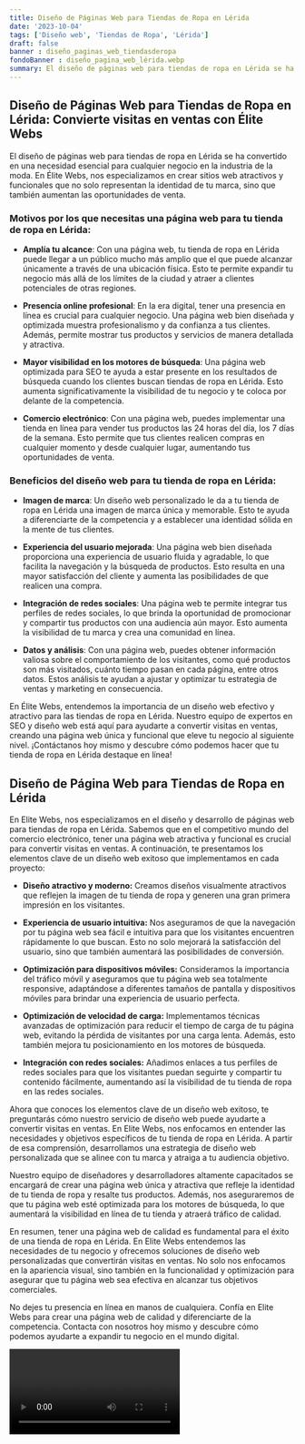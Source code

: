 ```yaml
---
title: Diseño de Páginas Web para Tiendas de Ropa en Lérida
date: '2023-10-04'
tags: ['Diseño web', 'Tiendas de Ropa', 'Lérida']
draft: false
banner : diseño_paginas_web_tiendasderopa
fondoBanner : diseño_pagina_web_lérida.webp
summary: El diseño de páginas web para tiendas de ropa en Lérida se ha convertido en una necesidad esencial para cualquier negocio en la industria de la moda. En Élite Webs, nos especializamos en crear sitios web atractivos y funcionales que no solo representan la identidad de tu marca, sino que también aumentan las oportunidades de venta.
---
```


## Diseño de Páginas Web para Tiendas de Ropa en Lérida: Convierte visitas en ventas con Élite Webs

El diseño de páginas web para tiendas de ropa en Lérida se ha convertido en una necesidad esencial para cualquier negocio en la industria de la moda. En Élite Webs, nos especializamos en crear sitios web atractivos y funcionales que no solo representan la identidad de tu marca, sino que también aumentan las oportunidades de venta.

### Motivos por los que necesitas una página web para tu tienda de ropa en Lérida:

- **Amplía tu alcance**: Con una página web, tu tienda de ropa en Lérida puede llegar a un público mucho más amplio que el que puede alcanzar únicamente a través de una ubicación física. Esto te permite expandir tu negocio más allá de los límites de la ciudad y atraer a clientes potenciales de otras regiones.

- **Presencia online profesional**: En la era digital, tener una presencia en línea es crucial para cualquier negocio. Una página web bien diseñada y optimizada muestra profesionalismo y da confianza a tus clientes. Además, permite mostrar tus productos y servicios de manera detallada y atractiva.

- **Mayor visibilidad en los motores de búsqueda**: Una página web optimizada para SEO te ayuda a estar presente en los resultados de búsqueda cuando los clientes buscan tiendas de ropa en Lérida. Esto aumenta significativamente la visibilidad de tu negocio y te coloca por delante de la competencia.

- **Comercio electrónico**: Con una página web, puedes implementar una tienda en línea para vender tus productos las 24 horas del día, los 7 días de la semana. Esto permite que tus clientes realicen compras en cualquier momento y desde cualquier lugar, aumentando tus oportunidades de venta.

### Beneficios del diseño web para tu tienda de ropa en Lérida:

- **Imagen de marca**: Un diseño web personalizado le da a tu tienda de ropa en Lérida una imagen de marca única y memorable. Esto te ayuda a diferenciarte de la competencia y a establecer una identidad sólida en la mente de tus clientes.

- **Experiencia del usuario mejorada**: Una página web bien diseñada proporciona una experiencia de usuario fluida y agradable, lo que facilita la navegación y la búsqueda de productos. Esto resulta en una mayor satisfacción del cliente y aumenta las posibilidades de que realicen una compra.

- **Integración de redes sociales**: Una página web te permite integrar tus perfiles de redes sociales, lo que brinda la oportunidad de promocionar y compartir tus productos con una audiencia aún mayor. Esto aumenta la visibilidad de tu marca y crea una comunidad en línea.

- **Datos y análisis**: Con una página web, puedes obtener información valiosa sobre el comportamiento de los visitantes, como qué productos son más visitados, cuánto tiempo pasan en cada página, entre otros datos. Estos análisis te ayudan a ajustar y optimizar tu estrategia de ventas y marketing en consecuencia.

En Élite Webs, entendemos la importancia de un diseño web efectivo y atractivo para las tiendas de ropa en Lérida. Nuestro equipo de expertos en SEO y diseño web está aquí para ayudarte a convertir visitas en ventas, creando una página web única y funcional que eleve tu negocio al siguiente nivel. ¡Contáctanos hoy mismo y descubre cómo podemos hacer que tu tienda de ropa en Lérida destaque en línea!

<GifSeo />

<Cta />

## Diseño de Página Web para Tiendas de Ropa en Lérida

En Elite Webs, nos especializamos en el diseño y desarrollo de páginas web para tiendas de ropa en Lérida. Sabemos que en el competitivo mundo del comercio electrónico, tener una página web atractiva y funcional es crucial para convertir visitas en ventas. A continuación, te presentamos los elementos clave de un diseño web exitoso que implementamos en cada proyecto:

- **Diseño atractivo y moderno:** Creamos diseños visualmente atractivos que reflejen la imagen de tu tienda de ropa y generen una gran primera impresión en los visitantes.

- **Experiencia de usuario intuitiva:** Nos aseguramos de que la navegación por tu página web sea fácil e intuitiva para que los visitantes encuentren rápidamente lo que buscan. Esto no solo mejorará la satisfacción del usuario, sino que también aumentará las posibilidades de conversión.

- **Optimización para dispositivos móviles:** Consideramos la importancia del tráfico móvil y aseguramos que tu página web sea totalmente responsive, adaptándose a diferentes tamaños de pantalla y dispositivos móviles para brindar una experiencia de usuario perfecta.

- **Optimización de velocidad de carga:** Implementamos técnicas avanzadas de optimización para reducir el tiempo de carga de tu página web, evitando la pérdida de visitantes por una carga lenta. Además, esto también mejora tu posicionamiento en los motores de búsqueda.

- **Integración con redes sociales:** Añadimos enlaces a tus perfiles de redes sociales para que los visitantes puedan seguirte y compartir tu contenido fácilmente, aumentando así la visibilidad de tu tienda de ropa en las redes sociales.

Ahora que conoces los elementos clave de un diseño web exitoso, te preguntarás cómo nuestro servicio de diseño web puede ayudarte a convertir visitas en ventas. En Elite Webs, nos enfocamos en entender las necesidades y objetivos específicos de tu tienda de ropa en Lérida. A partir de esa comprensión, desarrollamos una estrategia de diseño web personalizada que se alinee con tu marca y atraiga a tu audiencia objetivo.

Nuestro equipo de diseñadores y desarrolladores altamente capacitados se encargará de crear una página web única y atractiva que refleje la identidad de tu tienda de ropa y resalte tus productos. Además, nos aseguraremos de que tu página web esté optimizada para los motores de búsqueda, lo que aumentará la visibilidad en línea de tu tienda y atraerá tráfico de calidad.

En resumen, tener una página web de calidad es fundamental para el éxito de una tienda de ropa en Lérida. En Elite Webs entendemos las necesidades de tu negocio y ofrecemos soluciones de diseño web personalizadas que convertirán visitas en ventas. No solo nos enfocamos en la apariencia visual, sino también en la funcionalidad y optimización para asegurar que tu página web sea efectiva en alcanzar tus objetivos comerciales.

No dejes tu presencia en línea en manos de cualquiera. Confía en Elite Webs para crear una página web de calidad y diferenciarte de la competencia. Contacta con nosotros hoy mismo y descubre cómo podemos ayudarte a expandir tu negocio en el mundo digital.

<Video />

<CtaBot job='Tiendas de Ropa' city='Lérida'/>

<Gmaps query='Lérida+españa+maps' />